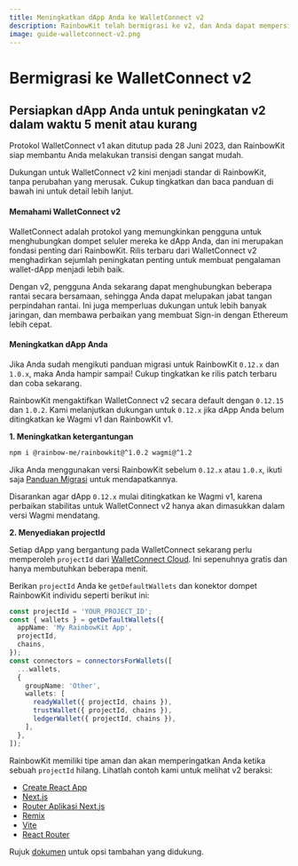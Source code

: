 ```yaml
---
title: Meningkatkan dApp Anda ke WalletConnect v2
description: RainbowKit telah bermigrasi ke v2, dan Anda dapat mempersiapkan dApp Anda dalam waktu 5 menit atau kurang
image: guide-walletconnect-v2.png
---
```


# Bermigrasi ke WalletConnect v2

## Persiapkan dApp Anda untuk peningkatan v2 dalam waktu 5 menit atau kurang

Protokol WalletConnect v1 akan ditutup pada 28 Juni 2023, dan RainbowKit siap membantu Anda melakukan transisi dengan sangat mudah.

Dukungan untuk WalletConnect v2 kini menjadi standar di RainbowKit, tanpa perubahan yang merusak. Cukup tingkatkan dan baca panduan di bawah ini untuk detail lebih lanjut.

#### Memahami WalletConnect v2

WalletConnect adalah protokol yang memungkinkan pengguna untuk menghubungkan dompet seluler mereka ke dApp Anda, dan ini merupakan fondasi penting dari RainbowKit. Rilis terbaru dari WalletConnect v2 menghadirkan sejumlah peningkatan penting untuk membuat pengalaman wallet-dApp menjadi lebih baik.

Dengan v2, pengguna Anda sekarang dapat menghubungkan beberapa rantai secara bersamaan, sehingga Anda dapat melupakan jabat tangan perpindahan rantai. Ini juga memperluas dukungan untuk lebih banyak jaringan, dan membawa perbaikan yang membuat Sign-in dengan Ethereum lebih cepat.

#### Meningkatkan dApp Anda

Jika Anda sudah mengikuti panduan migrasi untuk RainbowKit `0.12.x` dan `1.0.x`, maka Anda hampir sampai! Cukup tingkatkan ke rilis patch terbaru dan coba sekarang.

RainbowKit mengaktifkan WalletConnect v2 secara default dengan `0.12.15` dan `1.0.2`. Kami melanjutkan dukungan untuk `0.12.x` jika dApp Anda belum ditingkatkan ke Wagmi v1 dan RainbowKit v1.

**1. Meningkatkan ketergantungan**

```bash
npm i @rainbow-me/rainbowkit@^1.0.2 wagmi@^1.2
```

Jika Anda menggunakan versi RainbowKit sebelum `0.12.x` atau `1.0.x`, ikuti saja [Panduan Migrasi](/docs/migration-guide) untuk mendapatkannya.

Disarankan agar dApp `0.12.x` mulai ditingkatkan ke Wagmi v1, karena perbaikan stabilitas untuk WalletConnect v2 hanya akan dimasukkan dalam versi Wagmi mendatang.

**2. Menyediakan projectId**

Setiap dApp yang bergantung pada WalletConnect sekarang perlu memperoleh `projectId` dari [WalletConnect Cloud](https://cloud.walletconnect.com/). Ini sepenuhnya gratis dan hanya membutuhkan beberapa menit.

Berikan `projectId` Anda ke `getDefaultWallets` dan konektor dompet RainbowKit individu seperti berikut ini:

```ts
const projectId = 'YOUR_PROJECT_ID';
const { wallets } = getDefaultWallets({
  appName: 'My RainbowKit App',
  projectId,
  chains,
});
const connectors = connectorsForWallets([
  ...wallets,
  {
    groupName: 'Other',
    wallets: [
      readyWallet({ projectId, chains }),
      trustWallet({ projectId, chains }),
      ledgerWallet({ projectId, chains }),
    ],
  },
]);
```

RainbowKit memiliki tipe aman dan akan memperingatkan Anda ketika sebuah `projectId` hilang. Lihatlah contoh kami untuk melihat v2 beraksi:

- [Create React App](https://codesandbox.io/p/sandbox/github/rainbow-me/rainbowkit/tree/main/examples/with-create-react-app)
- [Next.js](https://codesandbox.io/p/sandbox/github/rainbow-me/rainbowkit/tree/main/examples/with-next)
- [Router Aplikasi Next.js](https://codesandbox.io/p/sandbox/github/rainbow-me/rainbowkit/tree/main/examples/with-next-app)
- [Remix](https://codesandbox.io/p/sandbox/github/rainbow-me/rainbowkit/tree/main/examples/with-remix)
- [Vite](https://codesandbox.io/p/sandbox/github/rainbow-me/rainbowkit/tree/main/examples/with-vite)
- [React Router](https://codesandbox.io/p/sandbox/github/rainbow-me/rainbowkit/tree/main/examples/with-react-router)

Rujuk [dokumen](https://www.rainbowkit.com/docs/custom-wallet-list#walletconnect) untuk opsi tambahan yang didukung.
